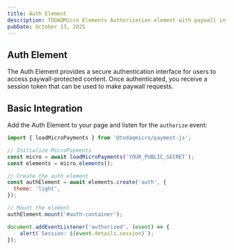```yaml
---
title: Auth Element
description: TODAQMicro Elements Authorization element with paywall integration
pubDate: October 13, 2025
---
```


## Auth Element

The Auth Element provides a secure authentication interface for users to access paywall-protected content. Once authenticated, you receive a session token that can be used to make paywall requests.

<Element type="auth" theme="light" hash="adedc7a6-3a65-453a-a1a2-0f83a3e8da1a" client:load />
<script>{`
    (() => {
        document.addEventListener("authorized", async (event) => {
            const { session } = event.detail;
            
            console.log('User authenticated! Session:', session);

            // Now you can make paywall requests with the session
            try {
                const response = await fetch('https://pay.m.todaq.net/v3/paywall', {
                    method: 'POST',
                    headers: {
                        'Content-Type': 'application/json',
                        'Cookie': 'session_id='+session,
                    },
                    body: JSON.stringify({
                        paymentTypeHash: '412964f209c966234250eba05d1a118da128925084df9f5459eb9243157e452e73',
                        amount: 0.10,
                        destinationUrl: 'https://example.com'
                    }),
                });

                if (response.ok) {
                    const data = await response.json();
                    console.log('Payment approved!', data);
                    
                    // Grant access to protected content
                    showProtectedContent();
                } else if (response.status === 408) {
                    console.log('Payment approval timeout');
                    showTimeoutMessage();
                } else {
                    console.error('Payment failed:', response.status);
                    showErrorMessage();
                }
            } catch (error) {
                console.error('ERROR making paywall request:', error);
            }
        });

        function showProtectedContent() {
            // Your code to display the protected content
            document.getElementById('protected-content').style.display = 'block';
        }

        function showTimeoutMessage() {
            alert('Payment approval timed out. Please try again.');
        }

        function showErrorMessage() {
            alert('Payment failed. Please try again.');
        }
    })();
`}</script>

## Basic Integration

Add the Auth Element to your page and listen for the `authorize` event:

```javascript
import { loadMicroPayments } from '@todaqmicro/payment-js';

// Initialize MicroPayments
const micro = await loadMicroPayments('YOUR_PUBLIC_SECRET');
const elements = micro.elements();

// Create the auth element
const authElement = await elements.create('auth', {
  theme: 'light',
});

// Mount the element
authElement.mount('#auth-container');

document.addEventListener('authorized', (event) => {
    alert(`Session: ${event.details.session}`);
});
```

